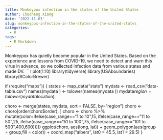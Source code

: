 ```yaml
---
title: Monkeypox infection in the states of the United States
author: Chucheng Xiang
date: '2022-11-03'
slug: monkeypox-infection-in-the-states-of-the-united-states
categories:
  - R
tags:
  - R Markdown
---
```

Monkeypox has quietly become popular in the United States. Based on the experience and lessons from COVID-19, we need to detect and warn this virus in advance, so we collected infection data from various states and made DV.
```r
plot(1:10)
library(tidyverse)
library(USAboundaries)
library(RColorBrewer)


if (require("maps")) {
  states <- map_data("state")
  mydata  <- read_csv("data-table.csv")
  names(mydata ) <- tolower(names(mydata ))
  mydata$region=tolower(mydata$location)
  
  choro <- merge(states, mydata, sort = FALSE, by="region")
  choro <- choro[order(choro$order), ]
  choro <- choro %>% 
    mutate(color=ifelse(case_range=="1 to 10",15,
                        ifelse(case_range=="11 to 50",25,
                               ifelse(case_range=="51 to 100",75,
                                      ifelse(case_range=="101 to 500",400,600)))))
  ggplot(choro, aes(long, lat)) +
    geom_polygon(aes(group = group,fill = color)) +
    coord_map("albers",  lat0 = 45.5, lat1 = 29.5)
}
